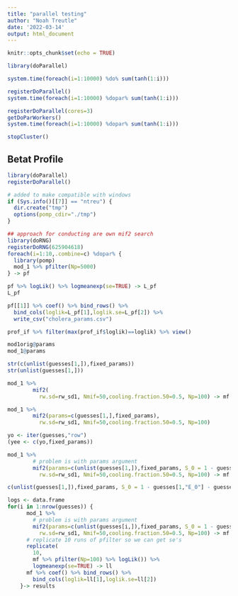 ```yaml
---
title: "parallel testing"
author: "Noah Treutle"
date: '2022-03-14'
output: html_document
---
```


```r
knitr::opts_chunk$set(echo = TRUE)
```


```r
library(doParallel)
```

```r
system.time(foreach(i=1:10000) %do% sum(tanh(1:i)))
```

```r
registerDoParallel()
system.time(foreach(i=1:10000) %dopar% sum(tanh(1:i)))
```



```r
registerDoParallel(cores=3)
getDoParWorkers()
system.time(foreach(i=1:10000) %dopar% sum(tanh(1:i)))
```


```r
stopCluster()
```

## Betat Profile
```r
library(doParallel)
registerDoParallel()
```


```r
# added to make compatible with windows
if (Sys.info()[[7]] == "ntreu") {
  dir.create("tmp")
  options(pomp_cdir="./tmp")
}
```



```r
## approach for conducting are own mif2 search
library(doRNG)
registerDoRNG(625904618)
foreach(i=1:10,.combine=c) %dopar% {
  library(pomp)
  mod_1 %>% pfilter(Np=5000)
} -> pf

pf %>% logLik() %>% logmeanexp(se=TRUE) -> L_pf
L_pf

pf[[1]] %>% coef() %>% bind_rows() %>%
  bind_cols(loglik=L_pf[1],loglik.se=L_pf[2]) %>%
  write_csv("cholera_params.csv")
```

```r
prof_if %>% filter(max(prof_if$loglik)==loglik) %>% view()
```


```r
mod1orig@params
mod_1@params
```





```r
str(c(unlist(guesses[1,]),fixed_params))
str(unlist(guesses[1,]))
```



```r
mod_1 %>%
        mif2(
          rw.sd=rw_sd1, Nmif=50,cooling.fraction.50=0.5, Np=100) -> mf
```


```r
mod_1 %>%
        mif2(params=c(guesses[1,],fixed_params),
          rw.sd=rw_sd1, Nmif=50,cooling.fraction.50=0.5, Np=100)
```



```r
yo <- iter(guesses,"row")
(yee <- c(yo,fixed_params))
```



```r
mod_1 %>%
        # problem is with params argument
        mif2(params=c(unlist(guesses[1,]),fixed_params, S_0 = 1 - guesses[1,"E_0"] - guesses[1,"I_0"]),
          rw.sd=rw_sd1, Nmif=50,cooling.fraction.50=0.5, Np=100) -> mf
```




```r
c(unlist(guesses[1,]),fixed_params, S_0 = 1 - guesses[1,"E_0"] - guesses[1,"I_0"])
```


```r
logs <- data.frame
for(i in 1:nrow(guesses)) {
      mod_1 %>%
        # problem is with params argument
        mif2(params=c(unlist(guesses[i,]),fixed_params, S_0 = 1 - guesses[i,"E_0"] - guesses[i,"I_0"]),
          rw.sd=rw_sd1, Nmif=50,cooling.fraction.50=0.5, Np=100) -> mf
      # replicate 10 runs of pfilter so we can get se's
      replicate(
        10,
        mf %>% pfilter(Np=100) %>% logLik()) %>%
        logmeanexp(se=TRUE) -> ll
      mf %>% coef() %>% bind_rows() %>%
        bind_cols(loglik=ll[1],loglik.se=ll[2])
    }-> results
    
```














